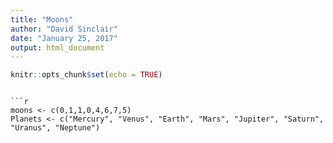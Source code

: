 ```yaml
---
title: "Moons"
author: "David Sinclair"
date: "January 25, 2017"
output: html_document
---
```


```r
knitr::opts_chunk$set(echo = TRUE)
```
```

```r
moons <- c(0,1,1,0,4,6,7,5)
Planets <- c("Mercury", "Venus", "Earth", "Mars", "Jupiter", "Saturn", "Uranus", "Neptune")
```


